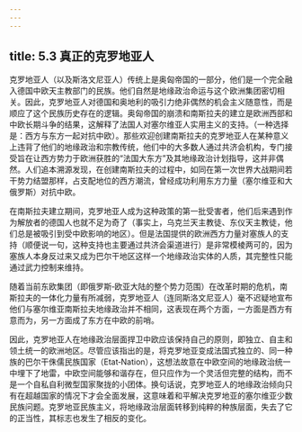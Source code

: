 ```yaml
---
---
---
```

title: 5.3 真正的克罗地亚人
---



克罗地亚人（以及斯洛文尼亚人）传统上是奥匈帝国的一部分，他们是一个完全融入德国中欧天主教部门的民族。他们自然是地缘政治命运与这个欧洲集团密切相关。因此，克罗地亚人对德国和奥地利的吸引力绝非偶然的机会主义随意性，而是顺应了这个民族历史存在的逻辑。奥匈帝国的崩溃和南斯拉夫的建立是欧洲西部和中欧长期斗争的结果，这解释了法国人对塞尔维亚人实用主义的支持。（一种选择是：西方与东方一起对抗中欧）。那些欢迎创建南斯拉夫的克罗地亚人在某种意义上违背了他们的地缘政治和宗教传统，他们中的大多数人通过共济会机构，专门接受旨在让西方势力于欧洲获胜的“法国大东方”及其地缘政治计划指导，这并非偶然。人们追本溯源发现，在创建南斯拉夫的过程中，如同在第一次世界大战期间若干势力结盟那样，占支配地位的西方潮流，曾经成功利用东方力量（塞尔维亚和大俄罗斯）对抗中欧。

在南斯拉夫建立期间，克罗地亚人成为这种政策的第一批受害者，他们后来遇到作为解放者的德国人也就不足为奇了（事实上，乌克兰天主教徒、东仪天主教徒，他们总是被吸引到受中欧影响的地区）。但是法国提供的欧洲西方力量对塞族人的支持（顺便说一句，这种支持也主要通过共济会渠道进行）是非常模棱两可的，因为塞族人本身反过来又成为巴尔干地区这样一个地缘政治实体的人质，其完整性只能通过武力控制来维持。

随着当前东欧集团（即俄罗斯‑欧亚大陆的整个势力范围）在改革时期的危机，南斯拉夫的一体化力量有所减弱，克罗地亚人（连同斯洛文尼亚人）毫不迟疑地宣布他们与塞尔维亚南斯拉夫地缘政治并不相同，这表现在两个方面，一方面是西方有意而为，另一方面成了东方在中欧的前哨。

因此，克罗地亚人在地缘政治层面捍卫中欧应该保持自己的原则，即独立、自主和领土统一的欧洲地区。尽管应该指出的是，将克罗地亚变成法国式独立的、同一种族的巴尔干侏儒民族国家（Etat‑Nation），这想法故意在中欧空间的地缘政治统一中埋下了地雷，中欧空间能够和谐存在，但只应作为一个灵活但完整的结构，而不是一个自私自利微型国家聚拢的小团体。换句话说，克罗地亚人的地缘政治倾向只有在超越国家的情况下才会全面发展，这意味着和平解决克罗地亚的塞尔维亚少数民族问题。克罗地亚民族主义，将地缘政治层面转移到纯粹的种族层面，失去了它的正当性，其标志也发生了相反的变化。